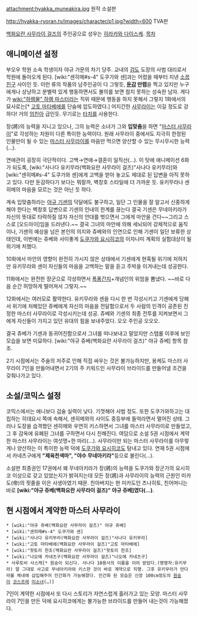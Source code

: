 attachment:hyakka_muneakira.jpg
원작 소설판

http://hyakka-ryoran.tv/images/character/p1.jpg?width=600
TVA판

[[백화요란 사무라이 걸즈]]의 주인공으로 성우는 [[히라카와 다이스케]].
[[목차]]

== 애니메이션 설정 ==
부오우 학원 소속 학생이자 야규 가문의 차기 당주. 교내의 [[검도]] 도장의 사범 대리로서 학원에 돌아오게 된다. [wiki:"센히메#s-4" 도쿠가와 센]과는 어렸을 때부터 지낸 [[소꿉친구]] 사이인 듯. 이런 류의 작품의 남주인공이 다 그렇듯, '''[[둔감]] 만렙'''을 찍고 있지만 누구에게나 상냥하고 분별력 있게 행동하면서도 불의를 보면 참지 못하는 성숙한 남자. 게다가 [[wiki:"하렘물" 하렘 마스터]]라는 직위 때문에 행동을 하지 못해서 그렇지 1화에서의 묘사로는[* [[고토 마타베에]]를 단숨에 압도하였다.] 어지간한 [[사무라이]]는 이길 정도로 강하다! 거의 [[엄친아]] 급인듯. 무기로는 [[타치]]를 사용한다.

장(將)의 능력을 지니고 있으나, 그의 능력은 소녀가 그와 '''입맞춤'''을 하면 "[[마스터 사무라이]]"로 각성하는 차원이 다른 특이한 능력이다. 원래 사무라이 중에서도 지극히 한정된 인물만이 될 수 있는 [[마스터 사무라이]]를 마음만 먹으면 양산할 수 있는 무시무시한 능력(…).

연애관이 굉장히 극단적이다. 고백→연애→결혼이 일직선(…). 이 탓에 애니메이션 6화가 되도록, [wiki:"사나다 유키무라(백화요란 사무라이 걸즈)"사나다 유키무라]와 [wiki:"센히메#s-4" 도쿠가와 센]에게 고백을 받아 놓고도 제대로 된 답변을 아직 못하고 있다. 다만 둔감하다기 보다는 뭐랄까, 벽창호 스타일에 더 가까운 듯. 유키무라나 센히메의 마음을 모르는 것은 아닌 듯 하다.

계속 입맞춤하라는 [[야규 기센]]의 닥달에도 불구하고, 일단 그 인물을 잘 알고서 신중하게 해야 한다는 벽창호 답변으로 기센의 인내의 한계를 끊는다 결국 기센은 무네아키라가  자신의 뜻대로 타락하질 않자 자신의 안대를 벗으면서 그에게 마안을 건다~~그리고 스스로 [오드아이]임을 드러낸다.~~ 결국 그녀의 마안에 의해 세뇌되어 강제적으로 움직이나, 기센의 예상을 넘은 본인의 의지와 쥬베와의 인연으로 인해 기센이 일단 보류한 상태인데, 이번에는 쥬베와 사이좋게 [[도쿠가와 요시히코]]의 이자나미 계획의 실험대상이 될 위기에 처했다.

10화에서 마안의 영향이 완전히 가시지 않은 상태에서 기센에게 현혹될 위기에 처하지만 유키무라와 센이 자신들의 마음을 고백하는 말을 듣고 주박을 이겨내는데 성공한다.

11화에서는 완전한 장군으로 각성하면서 [[폭풍간지]]+개념인의 위엄을 뽐냈다. ~~바로 다음 순간 허망하게 떨어져서 그렇지.~~

12화에서는 여러모로 활약한다. 유키무라와 센을 다시 한 번 각성시키고 기센에게 당해서 위기에 처해있던 쥬베에게 자신의 마음을 전달함으로서 두 사람의 인격이 공존된 진정한 마스터 사무라이로 각성시키는데 성공. 쥬베와 기센의 최종 전투를 지켜보면서 그에게 자신들이 가지고 있던 유대의 힘을 보내주었다. 오오 주인공 오오오.

결국 쥬베가 기센과 동귀어진함으로서 그녀를 떠나보내고 말았지만 스탭롤 이후에 보인 모습을 보면 미묘하다. [wiki:"야규 쥬베(백화요란 사무라이 걸즈)" 야규 쥬베] 항목 참조.

2기 시점에서는 주술의 저주로 인해 직접 싸우는 것은 불가능하지만, 용케도 마스터 사무라이 7인을 만들어내면서 2기의 주 키워드인 사무라이 브라이드를 만들어낼 조건을 갖춰나가고 있다.

== 소설/코믹스 설정 ==
코믹스에서는 애니보다 검술 실력이 낮다. 기껏해야 사범 정도. 또한 도쿠가와하고는 대립하는 히데요시 쪽에 속해서, 센히메와의 사이도 중등부에 들억라면서 멀어진 상태. 그러나 도장을 습격했던 센히메와 우연히 키스하면서 그녀를 마스터 사무라이로 만들었고, 그 후 감옥에 유폐된 그녀를 구하면서 다시 친해진다. 여담으로 소설 5권 시점에서 계약한 마스터 사무라이는 여섯명+한 마리(…). 사무라이만 되는 마스터 사무라이를 아무렇게나 양산하는 이 특이한 능력 덕에 [[도쿠가와 요시히코]]도 탐내고 있다. 연재 5권 시점에서 카네츠구에게 '''"제육천색마", "야수 무네아키라"'''등으로 불린다(…).

소설판 최종권인 17권에서 왜 무네아키라가 장(將)의 능력을 도쿠가와 장군가의 요시히코 이상으로 갖고 있었는지가 밝혀지는데 모든 장(將)과 사무라이의 능력의 근원인 미카도(帝)의 핏줄을 이은 사생아였기 때문. 친아버지는 현 미카도인 츠나히토, 친어머니는 바로 '''[wiki:"야규 쥬베(백화요란 사무라이 걸즈)" 야규 쥬베]였다(...)'''.

== 현 시점에서 계약한 마스터 사무라이 ==
 * [wiki:"야규 쥬베(백화요란 사무라이 걸즈)" 야규 쥬베]
 * [wiki:"센히메#s-4" 도쿠가와 센]
 * [wiki:"사나다 유키무라(백화요란 사무라이 걸즈)"사나다 유키무라]
 * [wiki:"고토 마타베에(백화요란 사무라이 걸즈)"고토 마타베에]
 * [wiki:"핫토리 한조(백화요란 사무라이 걸즈)"핫토리 한조]
 * [wiki:"나오에 카네츠구(백화요란 사무라이 걸즈)"나오에 카네츠구]
 * 사루토비 사스케[* 원숭이 되신다. 사나다 10용사의 이름을 이어 받았다.(명명자:유키무라) 말 그대로 사고로 무네아키라와 키스한 것이 바로 계약으로 직행. 그후 유키무라가 만다라를 체내에 삽입해주어 인간화가 가능해졌다. 인간화 된 모습은 신장 100cm정도의 [[원숭이]] [[코스프레]] [[미소녀]](…)]

7인이 계약한 시점에서 또 다시 스토리가 자연스럽게 흘러가고 있는 모양. 마스터 사무라이 7인을 만든 덕에 요시히코에게는 불가능한 브라이드를 만들어 내는것이 가능해졌다.
